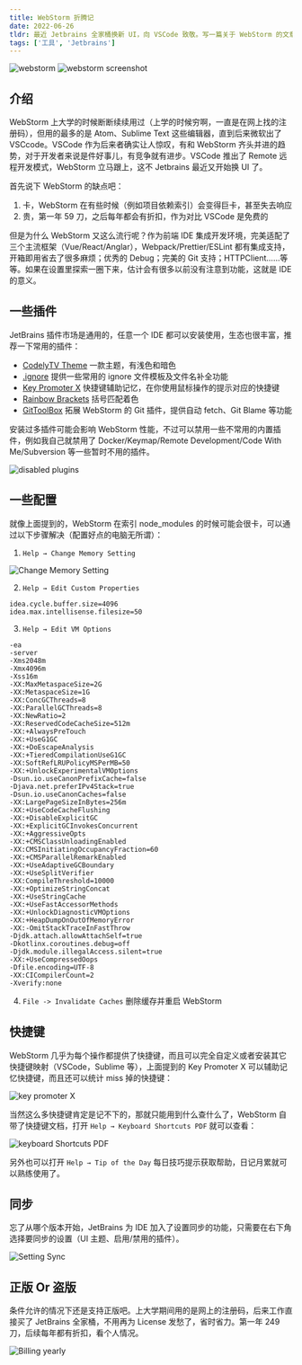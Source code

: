 ```yaml
---
title: WebStorm 折腾记
date: 2022-06-26
tldr: 最近 Jetbrains 全家桶换新 UI，向 VSCode 致敬。写一篇关于 WebStorm 的文章吧
tags: ['工具', 'Jetbrains']
---
```



<img src={heroImg} alt="webstorm" />

<img src={shot} alt="webstorm screenshot" />

## 介绍

WebStorm 上大学的时候断断续续用过（上学的时候穷啊，一直是在网上找的注册码），但用的最多的是 Atom、Sublime Text 这些编辑器，直到后来微软出了 VSCcode。VSCode 作为后来者确实让人惊叹，有和 WebStorm 齐头并进的趋势，对于开发者来说是件好事儿，有竞争就有进步。VSCode 推出了 Remote 远程开发模式，WebStorm 立马跟上，这不 Jetbrains 最近又开始换 UI 了。

首先说下 WebStorm 的缺点吧：

1. 卡，WebStorm 在有些时候（例如项目依赖索引）会变得巨卡，甚至失去响应
2. 贵，第一年 59 刀，之后每年都会有折扣，作为对比 VSCode 是免费的

但是为什么 WebStorm 又这么流行呢？作为前端 IDE 集成开发环境，完美适配了三个主流框架（Vue/React/Anglar），Webpack/Prettier/ESLint 都有集成支持，开箱即用省去了很多麻烦；优秀的 Debug；完美的 Git 支持；HTTPClient……等等。如果在设置里探索一圈下来，估计会有很多以前没有注意到功能，这就是 IDE 的意义。

## 一些插件

JetBrains 插件市场是通用的，任意一个 IDE 都可以安装使用，生态也很丰富，推荐一下常用的插件：

- [CodelyTV Theme](https://plugins.jetbrains.com/plugin/12891-codelytv-theme) 一款主题，有浅色和暗色
- [.ignore](https://plugins.jetbrains.com/plugin/7495--ignore) 提供一些常用的 ignore 文件模板及文件名补全功能
- [Key Promoter X](https://plugins.jetbrains.com/plugin/9792-key-promoter-x) 快捷键辅助记忆，在你使用鼠标操作的提示对应的快捷键
- [Rainbow Brackets](https://plugins.jetbrains.com/plugin/10080-rainbow-brackets) 括号匹配着色
- [GitToolBox](https://plugins.jetbrains.com/plugin/7499-gittoolbox) 拓展 WebStorm 的 Git 插件，提供自动 fetch、Git Blame 等功能

安装过多插件可能会影响 WebStorm 性能，不过可以禁用一些不常用的内置插件，例如我自己就禁用了 Docker/Keymap/Remote Development/Code With Me/Subversion 等一些暂时不用的插件。

<img src={disabledPlugins} alt="disabled plugins" />

## 一些配置

就像上面提到的，WebStorm 在索引 node_modules 的时候可能会很卡，可以通过以下步骤解决（配置好点的电脑无所谓）：

1. `Help → Change Memory Setting`

<img src={chnageMemory} alt="Change Memory Setting" />

2. `Help → Edit Custom Properties`

```
idea.cycle.buffer.size=4096
idea.max.intellisense.filesize=50
```

3. `Help → Edit VM Options`

```
-ea
-server
-Xms2048m
-Xmx4096m
-Xss16m
-XX:MaxMetaspaceSize=2G
-XX:MetaspaceSize=1G
-XX:ConcGCThreads=8
-XX:ParallelGCThreads=8
-XX:NewRatio=2
-XX:ReservedCodeCacheSize=512m
-XX:+AlwaysPreTouch
-XX:+UseG1GC
-XX:+DoEscapeAnalysis
-XX:+TieredCompilationUseG1GC
-XX:SoftRefLRUPolicyMSPerMB=50
-XX:+UnlockExperimentalVMOptions
-Dsun.io.useCanonPrefixCache=false
-Djava.net.preferIPv4Stack=true
-Dsun.io.useCanonCaches=false
-XX:LargePageSizeInBytes=256m
-XX:+UseCodeCacheFlushing
-XX:+DisableExplicitGC
-XX:+ExplicitGCInvokesConcurrent
-XX:+AggressiveOpts
-XX:+CMSClassUnloadingEnabled
-XX:CMSInitiatingOccupancyFraction=60
-XX:+CMSParallelRemarkEnabled
-XX:+UseAdaptiveGCBoundary
-XX:+UseSplitVerifier
-XX:CompileThreshold=10000
-XX:+OptimizeStringConcat
-XX:+UseStringCache
-XX:+UseFastAccessorMethods
-XX:+UnlockDiagnosticVMOptions
-XX:+HeapDumpOnOutOfMemoryError
-XX:-OmitStackTraceInFastThrow
-Djdk.attach.allowAttachSelf=true
-Dkotlinx.coroutines.debug=off
-Djdk.module.illegalAccess.silent=true
-XX:+UseCompressedOops
-Dfile.encoding=UTF-8
-XX:CICompilerCount=2
-Xverify:none
```

4. `File -> Invalidate Caches` 删除缓存并重启 WebStorm

## 快捷键

WebStorm 几乎为每个操作都提供了快捷键，而且可以完全自定义或者安装其它快捷键映射（VSCode，Sublime 等），上面提到的 Key Promoter X 可以辅助记忆快捷键，而且还可以统计 miss 掉的快捷键：

<img src={keyPromoterX} alt="key promoter X" />

当然这么多快捷键肯定是记不下的，那就只能用到什么查什么了，WebStorm 自带了快捷键文档，打开 `Help → Keyboard Shortcuts PDF` 就可以查看：

<img src={keyboardShortcuts} alt="keyboard Shortcuts PDF" />

另外也可以打开 `Help → Tip of the Day` 每日技巧提示获取帮助，日记月累就可以熟练使用了。

## 同步

忘了从哪个版本开始，JetBrains 为 IDE 加入了设置同步的功能，只需要在右下角选择要同步的设置（UI 主题、启用/禁用的插件）。

<img src={settingSync} alt="Setting Sync" />

## 正版 Or 盗版

条件允许的情况下还是支持正版吧。上大学期间用的是网上的注册码，后来工作直接买了 JetBrains 全家桶，不用再为 License 发愁了，省时省力。第一年 249 刀，后续每年都有折扣，看个人情况。

<img src={billing} alt="Billing yearly" />
